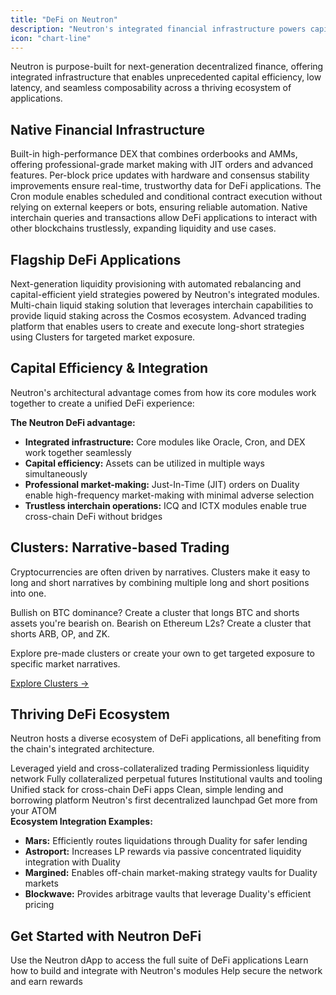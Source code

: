 ```yaml
---
title: "DeFi on Neutron"
description: "Neutron's integrated financial infrastructure powers capital-efficient DeFi products"
icon: "chart-line"
---
```


Neutron is purpose-built for next-generation decentralized finance, offering integrated infrastructure that enables unprecedented capital efficiency, low latency, and seamless composability across a thriving ecosystem of applications.

## Native Financial Infrastructure

<CardGroup cols={2}>
  <Card title="Duality DEX" icon="arrows-rotate" iconType="duotone">
    Built-in high-performance DEX that combines orderbooks and AMMs, offering professional-grade market making with JIT orders and advanced features.
  </Card>
  <Card title="High-Frequency Oracle" icon="chart-line" iconType="duotone">
    Per-block price updates with hardware and consensus stability improvements ensure real-time, trustworthy data for DeFi applications.
  </Card>
  <Card title="Automated Execution" icon="clock" iconType="duotone">
    The Cron module enables scheduled and conditional contract execution without relying on external keepers or bots, ensuring reliable automation.
  </Card>
  <Card title="Interchain Capabilities" icon="link" iconType="duotone">
    Native interchain queries and transactions allow DeFi applications to interact with other blockchains trustlessly, expanding liquidity and use cases.
  </Card>
</CardGroup>

## Flagship DeFi Applications

<CardGroup cols={3}>
  <Card title="Supervaults" icon="vault" iconType="duotone" href="/defi/supervaults">
    Next-generation liquidity provisioning with automated rebalancing and capital-efficient yield strategies powered by Neutron's integrated modules.
  </Card>
  <Card title="Drop Protocol" icon="droplet" iconType="duotone" href="/defi/drop">
    Multi-chain liquid staking solution that leverages interchain capabilities to provide liquid staking across the Cosmos ecosystem.
  </Card>
  <Card title="Bull vs. Bear" icon="chart-simple" iconType="duotone" href="/defi/bull-vs-bear">
    Advanced trading platform that enables users to create and execute long-short strategies using Clusters for targeted market exposure.
  </Card>
</CardGroup>

## Capital Efficiency & Integration

Neutron's architectural advantage comes from how its core modules work together to create a unified DeFi experience:

<div className="p-4 border-l-4 border-primary bg-primary/5 rounded my-6">
  <strong>The Neutron DeFi advantage:</strong>
  <ul className="mt-2">
    <li><strong>Integrated infrastructure:</strong> Core modules like Oracle, Cron, and DEX work together seamlessly</li>
    <li><strong>Capital efficiency:</strong> Assets can be utilized in multiple ways simultaneously</li>
    <li><strong>Professional market-making:</strong> Just-In-Time (JIT) orders on Duality enable high-frequency market-making with minimal adverse selection</li>
    <li><strong>Trustless interchain operations:</strong> ICQ and ICTX modules enable true cross-chain DeFi without bridges</li>
  </ul>
</div>

## Clusters: Narrative-based Trading

<Card title="Introducing Clusters">
  <p>
    Cryptocurrencies are often driven by narratives. Clusters make it easy to long and short narratives by combining multiple long and short positions into one.
  </p>
  <p className="mt-2">
    Bullish on BTC dominance? Create a cluster that longs BTC and shorts assets you're bearish on. Bearish on Ethereum L2s? Create a cluster that shorts ARB, OP, and ZK.
  </p>
  <p className="mt-2">
    Explore pre-made clusters or create your own to get targeted exposure to specific market narratives.
  </p>
  <div className="mt-4">
    <a href="https://bullbear.zone/clusters" className="text-primary hover:underline">Explore Clusters →</a>
  </div>
</Card>

## Thriving DeFi Ecosystem

Neutron hosts a diverse ecosystem of DeFi applications, all benefiting from the chain's integrated architecture.

<CardGroup cols={4}>
  <Card title="Mars" href="https://marsprotocol.io/" target="_blank">
    Leveraged yield and cross-collateralized trading
  </Card>
  <Card title="Astroport" href="https://astroport.fi/" target="_blank">
    Permissionless liquidity network
  </Card>
  <Card title="Levana" href="https://www.levana.finance/" target="_blank">
    Fully collateralized perpetual futures
  </Card>
  <Card title="Margined" href="https://www.margined.io/" target="_blank">
    Institutional vaults and tooling
  </Card>
  <Card title="Valence" href="https://www.valence.zone/" target="_blank">
    Unified stack for cross-chain DeFi apps
  </Card>
  <Card title="Neve" href="https://neve-lend.com/" target="_blank">
    Clean, simple lending and borrowing platform
  </Card>
  <Card title="Eclipse" href="https://www.eclipsefi.io/" target="_blank">
    Neutron's first decentralized launchpad
  </Card>
  <Card title="Hydro" href="https://hydro.cosmos.network/" target="_blank">
    Get more from your ATOM
  </Card>
</CardGroup>

<div className="p-4 border-l-4 border-primary bg-primary/5 rounded my-6 mt-8">
  <strong>Ecosystem Integration Examples:</strong>
  <ul className="mt-2">
    <li><strong>Mars:</strong> Efficiently routes liquidations through Duality for safer lending</li>
    <li><strong>Astroport:</strong> Increases LP rewards via passive concentrated liquidity integration with Duality</li>
    <li><strong>Margined:</strong> Enables off-chain market-making strategy vaults for Duality markets</li>
    <li><strong>Blockwave:</strong> Provides arbitrage vaults that leverage Duality's efficient pricing</li>
  </ul>
</div>

## Get Started with Neutron DeFi

<CardGroup cols={3}>
  <Card title="Launch App" icon="rocket" iconType="duotone" href="https://app.neutron.org" target="_blank">
    Use the Neutron dApp to access the full suite of DeFi applications
  </Card>
  <Card title="Developer Docs" icon="code" iconType="duotone" href="/developers/modules">
    Learn how to build and integrate with Neutron's modules
  </Card>
  <Card title="Run a Validator" icon="server" iconType="duotone" href="/validators/overview">
    Help secure the network and earn rewards
  </Card>
</CardGroup> 